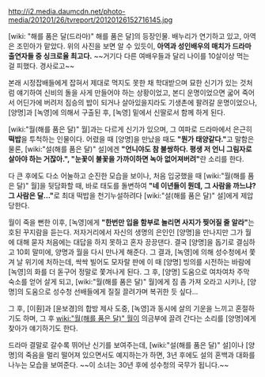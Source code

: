 http://i2.media.daumcdn.net/photo-media/201201/26/tvreport/20120126152716145.jpg

[wiki: "해를 품은 달(드라마)" 해를 품은 달]의 등장인물. 배누리가 연기하고 있고, 아역은 조민아가 맡았다. 위의 사진을 보면 알 수 있듯이, '''아역과 성인배우의 매치가 드라마 출연자들 중 싱크로율 최고다.'''
~~거기다 다른 여배우들과 달리 나이를 10살이상 먹는 걸 피했다. 경사로고~~

본래 시정잡배들에게 잡혀서 제대로 먹지도 못한 채 학대받으며 묘한 신기가 있는 것처럼 얘기하여 신비의 돌을 사게 만들어야 하는 상황이었고, 본디 운명이었으면 굷어 죽어서 어딘가에 버려저 짐승의 밥이 되거나 살아있을지라도 기생촌에 팔려갈 운명이었으나, [양명]과 [녹영]에 의해서 구출된 후, [녹영] 밑에서 신딸로서 함께 하게 된다.

[wiki:"월(해를 품은 달)" 월]과는 다르게 신기가 있으며, 그 여파로 드라마에서 은근히 '''떡밥'''을 투척하는 인물이다. 어렸을 때 [양명]을 만났을 때도 '''"뭔가 태양같다."'''고 말함은 물론, [wiki:"설(해를 품은 달)" 설]에겐 '''"언니야도 참 불쌍하다. 평생 저 언니 그림자로 살아야 하는 거잖아.", "눈꽃이 불꽃을 가까이하면 녹아 없어져버려"'''란 소리를 한다. 

다 큰 후에도 다소 어눌하고 순진한 모습을 보이나, 처음 입궁했을 때 [wiki:"월(해를 품은 달)" 월]을 뒷담화할 때, 바로 태도를 돌변하여 '''"네 이년들이 뭔데, 그 사람을 까느냐? 그 사람은 달..."'''로 최대 떡밥을 천기누설하려다 [wiki:"설(해를 품은 달)" 설]에게 제압당한다.

월이 죽을 뻔한 이후, [녹영]에게 '''"한번만 입을 함부로 놀리면 사지가 찢어질 줄 알라"'''는 호된 꾸지람을 듣는다. 저자거리에서 자신의 생명의 은인인 [양명]을 만나지만 그가 월에 대해 묻자 처음에는 대답을 하지 못하고 혼자 끙끙댄다. 결국 [양명]을 돕기로 결심하고 10회 말미에, 양명과 월을 다시 만나게 해준다. 그 결과, [녹영]에 의해 성수청에서 쫓겨 날 위기에 처하는데, 싹싹 빌어도 모자랄 판에 이 때 [양명] 빙의를 시전하는 바람에 [녹영]의 화를 더 돋구어 정말로 쫓겨나게 된다. 그 후, [양명] 도움으로 여차여차 주막 숙소를 얻어 살게 되고,  [wiki:"월(해를 품은 달)" 월]에게 짐 좀 가져 오라고 시키나, [양명]의 도움으로 성수청 선배들에게 질질 끌려가며 복귀한 듯 싶다... 

그 후, [이훤]과 [윤보경]의 합방 제사 도중, [녹영]과 동시에 살의 기운을 느끼고 혼절하기도 하며, 그 후 [[wiki:"월(해를 품은 달)" 월]]이 의금부에 끌려 간다는 소리를 [양명]에게 찾아가 얘기하기도 한다.

드라마 결말로 갈수록 뛰어난 신기를 보여주는데, [wiki:"설(해를 품은 달)" 설]이나 [양명]의 죽음을 멀리 떨어져 있으면서도 예지하는가 하면, 3년 후에도 설의 혼백과 대화를 나누는 모습을 보여준다. ~~이 소녀는 30년 후에 성수청의 국무가 됩니다.~~
